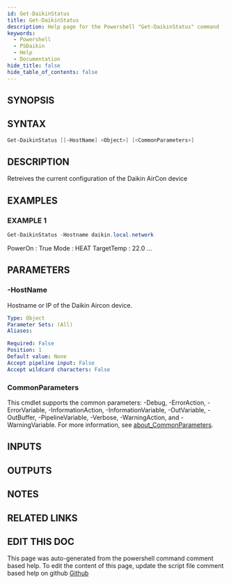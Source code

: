 ```yaml
---
id: Get-DaikinStatus
title: Get-DaikinStatus
description: Help page for the Powershell "Get-DaikinStatus" command
keywords:
  - Powershell
  - PSDaikin
  - Help
  - Documentation
hide_title: false
hide_table_of_contents: false
---
```


## SYNOPSIS

## SYNTAX

```powershell
Get-DaikinStatus [[-HostName] <Object>] [<CommonParameters>]
```

## DESCRIPTION

Retreives the current configuration of the Daikin AirCon device

## EXAMPLES

### EXAMPLE 1

```powershell
Get-DaikinStatus -Hostname daikin.local.network
```

PowerOn        : True
Mode           : HEAT
TargetTemp     : 22.0
...

## PARAMETERS

### -HostName

Hostname or IP of the Daikin Aircon device.

```yaml
Type: Object
Parameter Sets: (All)
Aliases:

Required: False
Position: 1
Default value: None
Accept pipeline input: False
Accept wildcard characters: False
```

### CommonParameters

This cmdlet supports the common parameters: -Debug, -ErrorAction, -ErrorVariable, -InformationAction, -InformationVariable, -OutVariable, -OutBuffer, -PipelineVariable, -Verbose, -WarningAction, and -WarningVariable. For more information, see [about_CommonParameters](http://go.microsoft.com/fwlink/?LinkID=113216).

## INPUTS

## OUTPUTS

## NOTES

## RELATED LINKS

## EDIT THIS DOC 

This page was auto-generated from the powershell command comment based help. To edit the content of this page, update the script file comment based help on github [Github](https://github.com/hanpq/PSDaikin)
